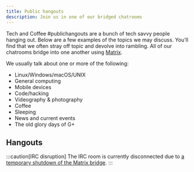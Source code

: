 ```yaml
---
title: Public hangouts
description: Join us in one of our bridged chatrooms
---
```


Tech and Coffee #publichangouts are a bunch of tech savvy people hanging out. Below are a few examples of the topics we may discuss. You’ll find that we often stray off topic and devolve into rambling. All of our chatrooms bridge into one another using [Matrix](https://matrix.org/).

We usually talk about one or more of the following:

- Linux/Windows/macOS/UNIX
- General computing
- Mobile devices
- Code/hacking
- Videography & photography
- Coffee
- Sleeping
- News and current events
- The old glory days of G+

## Hangouts

:::caution[IRC disruption]
The IRC room is currently disconnected due to [a temporary shutdown of the Matrix bridge](https://libera.chat/news/temporarily-disabling-the-matrix-bridge).
:::

<CardGrid>
  <LinkCard
    title="Telegram"
    description="Our main voice and text chat platform"
    href="https://t.me/techandcoffee"
  />
  <LinkCard
    title="Discord"
    description="Chat with us, gamers"
    href="https://discord.gg/r435CJRn"
  />
  <LinkCard
    title="Matrix"
    description="Distributed chat for cool people"
    href="https://matrix.to/#/#TaC:matrix.org"
  />
  <LinkCard
    title="IRC"
    description="Chat with the future from the past"
    href="https://web.libera.chat/#techandcoffee"
  />
</CardGrid>
